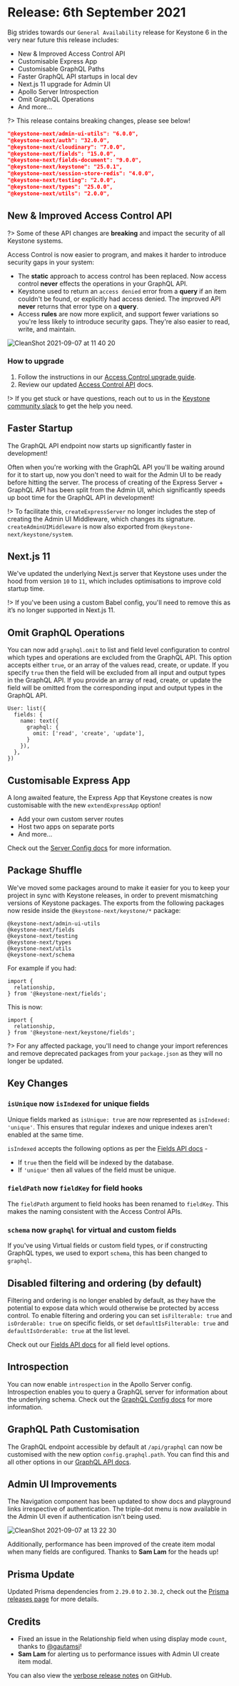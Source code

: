 
# Release: 6th September 2021

Big strides towards our `General Availability` release for Keystone 6 in the very near future<Emoji symbol="⌛" alt="hourglass" /> this release includes:

- New & Improved Access Control API <Emoji symbol="✨" alt="sparkle" />
- Customisable Express App <Emoji symbol="🗺️" alt="map" />
- Customisable GraphQL Paths <Emoji symbol="🚏" alt="signpost" />
- Faster GraphQL API startups in local dev <Emoji symbol="🚀" alt="rocket" />
- Next.js 11 upgrade for Admin UI <Emoji symbol="⚙️" alt="settings" />
- Apollo Server Introspection <Emoji symbol="🔎" alt="magnifying glass" />
- Omit GraphQL Operations <Emoji symbol="🚦" alt="traffic light" />
- And more...

?> This release contains breaking changes, please see below!

```json
"@keystone-next/admin-ui-utils": "6.0.0",
"@keystone-next/auth": "32.0.0",
"@keystone-next/cloudinary": "7.0.0",
"@keystone-next/fields": "15.0.0",
"@keystone-next/fields-document": "9.0.0",
"@keystone-next/keystone": "25.0.1",
"@keystone-next/session-store-redis": "4.0.0",
"@keystone-next/testing": "2.0.0",
"@keystone-next/types": "25.0.0",
"@keystone-next/utils": "2.0.0",
```

## New & Improved Access Control API <Emoji symbol="✨" alt="sparkles" />

?> Some of these API changes are **breaking** and impact the security of all Keystone systems.

Access Control is now easier to program, and makes it harder to introduce security gaps in your system:

- The **static** approach to access control has been replaced. Now access control **never** effects the operations in your GraphQL API.
- Keystone used to return an `access denied` error from a **query** if an item couldn't be found, or explicitly had access denied. The improved API **never** returns that error type on a **query**.
- Access **rules** are now more explicit, and support fewer variations so you're less likely to introduce security gaps. They're also easier to read, write, and maintain.

![CleanShot 2021-09-07 at 11 40 20](https://user-images.githubusercontent.com/6447754/132271454-e6c9c5e5-acd8-4439-bbbc-9621419ee1fb.png)

### How to upgrade

1. Follow the instructions in our [Access Control upgrade guide](https://keystonejs.com/updates/new-access-control).
2. Review our updated [Access Control API](https://keystonejs.com/docs/apis/access-control) docs.

!> If you get stuck or have questions, reach out to us in the [Keystone community slack](https://community.keystonejs.com) to get the help you need.

## Faster Startup <Emoji symbol="🚀" alt="rocket" />

The GraphQL API endpoint now starts up significantly faster in development!

Often when you're working with the GraphQL API you'll be waiting around for it to start up, now you don't need to wait for the Admin UI to be ready before hitting the server. The process of creating of the Express Server + GraphQL API has been split from the Admin UI, which significantly speeds up boot time for the GraphQL API in development! <Emoji symbol="🎉" alt="tada" />

!> To facilitate this, `createExpressServer` no longer includes the step of creating the Admin UI Middleware, which changes its signature. `createAdminUIMiddleware` is now also exported from `@keystone-next/keystone/system`.

## Next.js 11 <Emoji symbol="⚙️" alt="settings" />

We've updated the underlying Next.js server that Keystone uses under the hood from version `10` to `11`, which includes optimisations to improve cold startup time.

!> If you've been using a custom Babel config, you'll need to remove this as it’s no longer supported in Next.js 11.

## Omit GraphQL Operations <Emoji symbol="🚦" alt="traffic light" />

You can now add `graphql.omit` to list and field level configuration to control which types and operations are excluded from the GraphQL API. This option accepts either `true`, or an array of the values read, create, or update. If you specify `true` then the field will be excluded from all input and output types in the GraphQL API. If you provide an array of read, create, or update the field will be omitted from the corresponding input and output types in the GraphQL API.

```
User: list({
  fields: {
    name: text({
      graphql: {
        omit: ['read', 'create', 'update'],
      }
    }),
  },
})
```

## Customisable Express App <Emoji symbol="🗺️" alt="map" />

A long awaited feature, the Express App that Keystone creates is now customisable with the new `extendExpressApp` option!

- Add your own custom server routes
- Host two apps on separate ports
- And more...

Check out the [Server Config docs](https://keystonejs.com/docs/apis/config#server) for more information.

## Package Shuffle <Emoji symbol="💃" alt="dancer" />

We've moved some packages around to make it easier for you to keep your project in sync with Keystone releases, in order to prevent mismatching versions of Keystone packages. The exports from the following packages now reside inside the `@keystone-next/keystone/*` package:

```
@keystone-next/admin-ui-utils
@keystone-next/fields
@keystone-next/testing
@keystone-next/types
@keystone-next/utils
@keystone-next/schema
```

For example if you had:

```
import {
  relationship,
} from '@keystone-next/fields';
```

This is now:

```
import {
  relationship,
} from '@keystone-next/keystone/fields';
```

?> <Emoji symbol="💡" alt="bulb" /> For any affected package, you'll need to change your import references and remove deprecated packages from your `package.json` as they will no longer be updated.

## Key Changes <Emoji symbol="🔑" alt="key" />

### `isUnique` now `isIndexed` for unique fields <Emoji symbol="🗂" alt="folder" />

Unique fields marked as `isUnique: true` are now represented as `isIndexed: 'unique'`. This ensures that regular indexes and unique indexes aren't enabled at the same time.

`isIndexed` accepts the following options as per the [Fields API docs](https://keystonejs.com/docs/apis/fields) -

- If `true` then the field will be indexed by the database.
- If `'unique'` then all values of the field must be unique.

### `fieldPath` now `fieldKey` for field hooks <Emoji symbol="🪝" alt="hook" />

The `fieldPath` argument to field hooks has been renamed to `fieldKey`. This makes the naming consistent with the Access Control APIs.

### `schema` now `graphql` for virtual and custom fields <Emoji symbol="🥽" alt="safety googles" />

If you've using Virtual fields or custom field types, or if constructing GraphQL types, we used to export `schema`, this has been changed to `graphql`.

## Disabled filtering and ordering (by default) <Emoji symbol="🙅‍♀️" alt="woman gesturing no" />

Filtering and ordering is no longer enabled by default, as they have the potential to expose data which would otherwise be protected by access control. To enable filtering and ordering you can set `isFilterable: true` and `isOrderable: true` on specific fields, or set `defaultIsFilterable: true` and `defaultIsOrderable: true` at the list level.

Check out our [Fields API docs](https://keystonejs.com/docs/apis/fields#common-configuration) for all field level options.

## Introspection <Emoji symbol="🔎" alt="magnifying glass" />

You can now enable `introspection` in the Apollo Server config. Introspection enables you to query a GraphQL server for information about the underlying schema. Check out the [GraphQL Config docs](https://keystonejs.com/docs/apis/config#graphql) for more information.

## GraphQL Path Customisation <Emoji symbol="🚏" alt="signpost" />

The GraphQL endpoint accessible by default at `/api/graphql` can now be customised with the new option `config.graphql.path`. You can find this and all other options in our [GraphQL API docs](https://keystonejs.com/docs/apis/config#graphql).

## Admin UI Improvements <Emoji symbol="🛠️" alt="tools" />

The Navigation component has been updated to show docs and playground links irrespective of authentication. The triple-dot menu is now available in the Admin UI even if authentication isn't being used.

![CleanShot 2021-09-07 at 13 22 30](https://user-images.githubusercontent.com/6447754/132279358-a47de0f2-605f-4058-98dd-3bd8da83350c.png)

Additionally, performance has been improved of the create item modal when many fields are configured. Thanks to **Sam Lam** for the heads up!

## Prisma Update <Emoji symbol="⬆️" alt="up arrow" />

Updated Prisma dependencies from `2.29.0` to `2.30.2`, check out the [Prisma releases page](https://github.com/prisma/prisma/releases/tag/2.30.0) for more details.

## Credits <Emoji symbol="💫" alt="circle star" />

- Fixed an issue in the Relationship field when using display mode `count`, thanks to [@gautamsi](https://github.com/gautamsi)!
- **Sam Lam** for alerting us to performance issues with Admin UI create item modal.

You can also view the [verbose release notes](https://github.com/keystonejs/keystone/releases/tag/2021-09-06) on GitHub.

